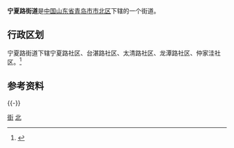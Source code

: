 '''宁夏路街道'''是[[中华人民共和国|中国]][[山东省|山东省]][[青岛市|青岛市]][[市北区|市北区]]下辖的一个街道。

== 行政区划 ==

宁夏路街道下辖宁夏路社区、台湛路社区、太清路社区、龙潭路社区、仲家洼社区。<ref>{{Cite web|url=http://www.stats.gov.cn/tjsj/tjbz/tjyqhdmhcxhfdm/2015/37/02/03/370203013.html|title=统计用区划和城乡划分代码/山东省/青岛市/市北区/宁夏路街道办事处|accessdate=2017-04-23|author=国家统计局|date=2015-09-30|publisher=|archive-date=2017-04-27|archive-url=https://web.archive.org/web/20170427022140/http://www.stats.gov.cn/tjsj/tjbz/tjyqhdmhcxhfdm/2015/37/02/03/370203013.html|dead-url=no}}</ref>
== 参考资料 ==
{{Reflist}}
{{-}}
{{青岛小作品}}
{{青岛市市北区行政区划}}
{{青岛市行政区划}}
[[Category:市北区|街]]
[[Category:青岛乡级行政区划|北]]